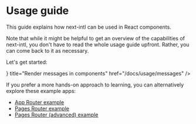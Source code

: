 
# Usage guide

This guide explains how next-intl can be used in React components.

Note that while it might be helpful to get an overview of the capabilities of next-intl, you don't have to read the whole usage guide upfront. Rather, you can come back to it as necessary.

Let's get started:

<Cards num={2}>
  <Card
    arrow
    icon={<ChatBubbleBottomCenterTextIcon />}
    title="Render messages in components"
    href="/docs/usage/messages"
  />
</Cards>

If you prefer a more hands-on approach to learning, you can alternatively explore these example apps:

- [App Router example](/examples/next-13)
- [Pages Router example](/examples/minimal)
- [Pages Router (advanced) example](/examples/advanced)
